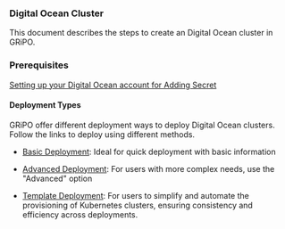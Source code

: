 
### Digital Ocean Cluster

This document describes the steps to create an Digital Ocean cluster in GRiPO.


### Prerequisites
[Setting up your Digital Ocean account for Adding Secret](/secret/digital_ocean)


#### Deployment Types

GRiPO offer different deployment ways to deploy Digital Ocean clusters. Follow the links to deploy using different methods.

 * [Basic Deployment](/cluster_managment/cluster_provisioning/digital_ocean/basic_cluster): Ideal for quick deployment with basic information

 * [Advanced Deployment](/cluster_managment/cluster_provisioning/digital_ocean/advance_cluster): For users with more complex needs, use the "Advanced" option
 * [Template Deployment](/cluster_managment/cluster_provisioning/digital_ocean/digitalocean_tem):  For users to simplify and automate the provisioning of Kubernetes clusters, ensuring consistency and efficiency across deployments.